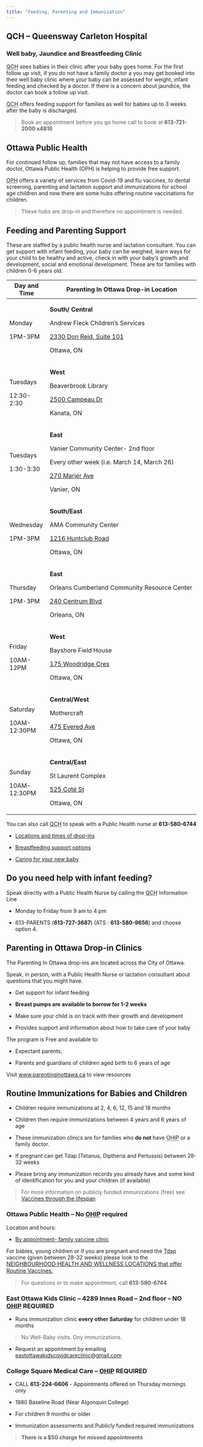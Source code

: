 ---
title: "Feeding, Parenting and Immunization"
---

## QCH -- Queensway Carleton Hospital

### Well baby, Jaundice and Breastfeeding Clinic

<abbr title="Queensway Carleton Hospital">QCH</abbr> sees babies in their clinic after your baby goes home. For the first follow up visit, if you do not have a family doctor a you may get booked into their well baby clinic where your baby can be assessed for weight, infant feeding and checked by a doctor. If there is a concern about jaundice, the doctor can book a follow up visit.

<abbr title="Queensway Carleton Hospital">QCH</abbr> offers feeding support for families as well for babies up to 3 weeks after the baby is discharged.

> Book an appointment before you go home call to book at **613-721-2000 x4816**

## Ottawa Public Health

For continued follow up, families that may not have access to a family doctor, Ottawa Public Health (OPH) is helping to provide free support.

<abbr title="Ottawa Public Health">OPH</abbr> offers a variety of services from Covid-19 and flu vaccines, to dental screening, parenting and lactation support and immunizations for school age children and now there are some hubs offering routine vaccinations for children.

> These hubs are drop-in and therefore no appointment is needed.

## Feeding and Parenting Support

These are staffed by a public health nurse and lactation consultant. You can get support with infant feeding, your baby can be weighed, learn ways for your child to be healthy and active, check in with your baby's growth and development, social and emotional development. These are for families with children 0-6 years old.

+-----------------------+---------------------------------------------------------------------------------------+
| Day and Time          | Parenting In Ottawa Drop-in Location                                                  |
+=======================+=======================================================================================+
| Monday                | **South/ Central**                                                                    |
|                       |                                                                                       |
| 1PM-3PM               | Andrew Fleck Children's Services                                                      |
|                       |                                                                                       |
|                       | [2330 Don Reid, Suite 101](https://goo.gl/maps/6uaF3poEiwPf85TMA?coh=178573&entry=tt) |
|                       |                                                                                       |
|                       | Ottawa, ON                                                                            |
+-----------------------+---------------------------------------------------------------------------------------+
| Tuesdays              | **West**                                                                              |
|                       |                                                                                       |
| 12:30-2:30            | Beaverbrook Library                                                                   |
|                       |                                                                                       |
|                       | [2500 Campeau Dr](https://goo.gl/maps/ihbwo3C2TwgikT71A?coh=178573&entry=tt)          |
|                       |                                                                                       |
|                       | Kanata, ON                                                                            |
+-----------------------+---------------------------------------------------------------------------------------+
| Tuesdays              | **East**                                                                              |
|                       |                                                                                       |
| 1:30-3:30             | Vanier Community Center- 2nd floor                                                    |
|                       |                                                                                       |
|                       | Every other week (i.e. March 14, March 26)                                            |
|                       |                                                                                       |
|                       | [270 Marier Ave](https://goo.gl/maps/ZQKUxUhomoKvwjnp9?coh=178573&entry=tt)           |
|                       |                                                                                       |
|                       | Vanier, ON                                                                            |
+-----------------------+---------------------------------------------------------------------------------------+
| Wednesday             | **South/East**                                                                        |
|                       |                                                                                       |
| 1PM-3PM               | AMA Community Center                                                                  |
|                       |                                                                                       |
|                       | [1216 Huntclub Road](https://goo.gl/maps/JjR8qCSe8X2Ue3rW6?coh=178573&entry=tt)       |
|                       |                                                                                       |
|                       | Ottawa, ON                                                                            |
+-----------------------+---------------------------------------------------------------------------------------+
| Thursday              | **East**                                                                              |
|                       |                                                                                       |
| 1PM-3PM               | Orleans Cumberland Community Resource Center                                          |
|                       |                                                                                       |
|                       | [240 Centrum Blvd](https://goo.gl/maps/AGfbCP1VY3jXDfbp6?coh=178573&entry=tt)         |
|                       |                                                                                       |
|                       | Orleans, ON                                                                           |
+-----------------------+---------------------------------------------------------------------------------------+
| Friday                | **West**                                                                              |
|                       |                                                                                       |
| 10AM-12PM             | Bayshore Field House                                                                  |
|                       |                                                                                       |
|                       | [175 Woodridge Cres](https://goo.gl/maps/spJpYP35Y3UvGj4Z7?coh=178573&entry=tt)       |
|                       |                                                                                       |
|                       | Ottawa, ON                                                                            |
+-----------------------+---------------------------------------------------------------------------------------+
| Saturday              | **Central/West**                                                                      |
|                       |                                                                                       |
| 10AM-12:30PM          | Mothercraft                                                                           |
|                       |                                                                                       |
|                       | [475 Evered Ave](https://goo.gl/maps/NhEoH3SLKKg5kakG6?coh=178573&entry=tt)           |
|                       |                                                                                       |
|                       | Ottawa, ON                                                                            |
+-----------------------+---------------------------------------------------------------------------------------+
| Sunday                | **Central/East**                                                                      |
|                       |                                                                                       |
| 10AM-12:30PM          | St Laurent Complex                                                                    |
|                       |                                                                                       |
|                       | [525 Coté St](https://goo.gl/maps/WuziBtC3GGCmgYPB8?coh=178573&entry=tt)              |
|                       |                                                                                       |
|                       | Ottawa, ON                                                                            |
+-----------------------+---------------------------------------------------------------------------------------+

You can also call <abbr title="Ottawa Public Health">QCH</abbr> to speak with a Public Health nurse at **613-580-6744**

-   [Locations and times of drop-ins](https://calendars.ottawapublichealth.ca/PIODropIns/Week)

-   [Breastfeeding support options](https://www.parentinginottawa.ca/en/breastfeeding/breastfeeding-resources-in-ottawa.aspx)

-   [Caring for your new baby](https://www.parentinginottawa.ca/en/babies-and-toddlers/Life-with-a-new-baby.aspx)

## Do you need help with infant feeding?

Speak directly with a Public Health Nurse by calling the <abbr title="Ottawa Public Health">QCH</abbr> Information Line

-   Monday to Friday from 9 am to 4 pm

-   613-PARENTS (**613-727-3687**) (ATS : **613-580-9656**) and choose option 4.

## Parenting in Ottawa Drop-in Clinics

The Parenting In Ottawa drop-ins are located across the City of Ottawa.

Speak, in person, with a Public Health Nurse or lactation consultant about questions that you might have.

-   Get support for infant feeding

-   **Breast pumps are available to borrow for 1-2 weeks**

-   Make sure your child is on track with their growth and development

-   Provides support and information about how to take care of your baby

The program is Free and available to:

-   Expectant parents,

-   Parents and guardians of children aged birth to 6 years of age

Visit [www.parentinginottawa.ca](https://calendars.ottawapublichealth.ca/PIODropIns/Week?Breastfeeding%20and%20Parenting%20Support%20Drop-Ins=Parenting%20in%20Ottawa%20Drop-Ins%20(Breastfeeding%20and%20parenting%20support%20for%20parents%20of%20children%20from%20birth%20to%206%20years)&) to view resources

## Routine Immunizations for Babies and Children

-   Children require immunizations at 2, 4, 6, 12, 15 and 18 months

-   Children then require immunizations between 4 years and 6 years of age

-   These immunization clinics are for families who **do not** have <abbr title="Ontario Health Insurance Plan">OHIP</abbr> or a family doctor.

-   If pregnant can get Tdap (Tetanus, Diptheria and Pertussis) between 28-32 weeks

-   Please bring any immunization records you already have and some kind of identification for you and your children (if available)

> For more information on publicly funded immunizations (free) see [Vaccines through the lifespan](https://www.health.gov.on.ca/en/pro/programs/immunization/docs/immunization_poster_lifespan.pdf)

### Ottawa Public Health -- No <abbr title="Ontario Health Insurance Plan">OHIP</abbr> required

Location and hours:

-   [By appointment- family vaccine clinic](https://reservation.frontdesksuite.ca/oph/routinecommunity/Home/Index?Culture=en&PageId=a5d911ef-1a96-474d-96cf-239ec39c0da6&ShouldStartReserveTimeFlow=False&ButtonId=00000000-0000-0000-0000-000000000000)

For babies, young children or if you are pregnant and need the <abbr title="Tetanus, Diptheria and Pertussis">Tdap</abbr> vaccine (given between 28-32 weeks) please look to the [NEIGHBOURHOOD HEALTH AND WELLNESS LOCATIONS that offer Routine Vaccines.](#0){style="font-size: 11pt;"}

> For questions or to make appointment, call **613-580-6744**

### East Ottawa Kids Clinic -- 4289 Innes Road -- 2nd floor -- **NO** <abbr title="Ontario Health Insurance Plan">OHIP</abbr> REQUIRED

-   Runs immunization clinic **every other Saturday** for children under 18 months

> No Well-Baby visits. Ony immunizations.

-   Request an appointment by emailing [eastottawakidscovidcareclinic\@gmail.com](mailto:eastottawakidscovidcareclinic@gmail.com){.email}

### College Square Medical Care -- <abbr title="Ontario Health Insurance Plan">OHIP</abbr> REQUIRED

-   CALL **613-224-6606** - Appointments offered on Thursday mornings only

-   1980 Baseline Road (Near Algonquin College)

-   For children 9 months or older

-   Immunization assessments and Publicly funded required immunizations

> **There is a \$50 charge for missed appointments**
